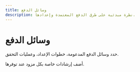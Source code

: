 ```yaml
---
title: وسائل الدفع
description: نظرة مبدئية على طرق الدفع المعتمدة وإعدادها.
---
```


# وسائل الدفع

حدد وسائل الدفع المدعومة، خطوات الإعداد، وعمليات التحقق.

أضف إرشادات خاصة بكل مزود عند توفرها.
